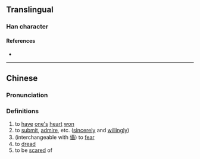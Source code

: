 {{character info/new}}
==Translingual==
{{Han simplified forms|㒤|⿰亻⿱耳 |⿰亻聂|ex=y}}

===Han character===
{{Han char|rn=9|rad=人|as=18|sn=20|four=|canj=OSJJ|ids=⿰亻聶}}

====References====
* {{Han ref|kx=0121.310|hdz=10238.070|uh=34A4|ud=13476}}

----

==Chinese==
{{zh-forms|s=⿰亻聂}}

===Pronunciation===
{{zh-pron
|m=chè
|c=sip3,zip3
|mc=
|oc=
|ma=
|cat=v
}}

===Definitions===
{{zh-hanzi}}

# to [[have]] [[one's]] [[heart]] [[won]]
# to [[submit]], [[admire]], etc. ([[sincere]]ly and [[willingly]])
# (interchangeable with [[懾]]) to [[fear]]
# to [[dread]]
# to be [[scared]] of